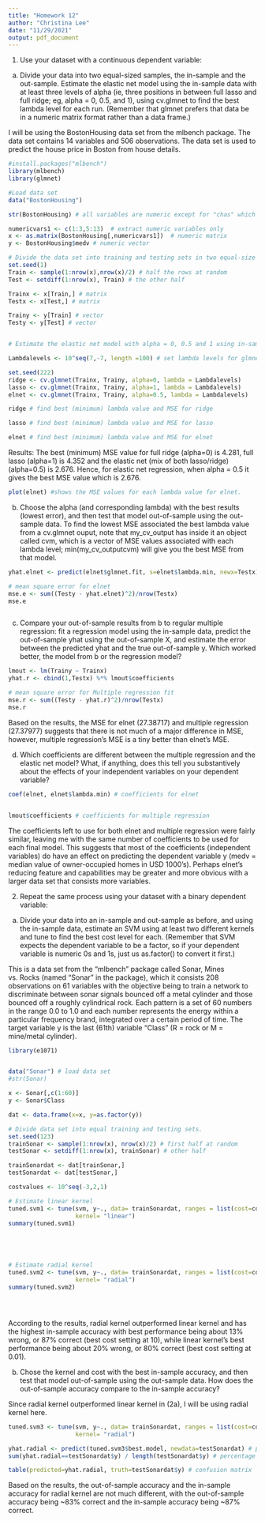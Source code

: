 ```yaml
---
title: "Homework 12"
author: "Christina Lee"
date: "11/29/2021"
output: pdf_document
---
```



1. Use your dataset with a continuous dependent variable:


a. Divide your data into two equal-sized samples, the in-sample and the out-sample. Estimate the elastic net model using the in-sample data with at least three levels of alpha (ie, three positions in between full lasso and full ridge; eg, alpha = 0, 0.5, and 1), using cv.glmnet to find the best lambda level for each run. (Remember that glmnet prefers that data be in a numeric matrix format rather than a data frame.)

I will be using the BostonHousing data set from the mlbench package. The data set contains 14 variables and 506 observations. The data set is used to predict the house price in Boston from house details. 
```r
#install.packages("mlbench")
library(mlbench)
library(glmnet)

#Load data set
data("BostonHousing")

```

```r
str(BostonHousing) # all variables are numeric except for "chas" which is a factor. 

```

```r
numericvars1 <- c(1:3,5:13)  # extract numeric variables only 
x <- as.matrix(BostonHousing[,numericvars1])  # numeric matrix
y <- BostonHousing$medv # numeric vector 


```



```r
# Divide the data set into training and testing sets in two equal-size samples. 
set.seed(1)
Train <- sample(1:nrow(x),nrow(x)/2) # half the rows at random
Test <- setdiff(1:nrow(x), Train) # the other half

Trainx <- x[Train,] # matrix
Testx <- x[Test,] # matrix

Trainy <- y[Train] # vector
Testy <- y[Test] # vector 



```

```r
# Estimate the elastic net model with alpha = 0, 0.5 and 1 using in-sample data. 

Lambdalevels <- 10^seq(7,-7, length =100) # set lambda levels for glmnet to try. 

set.seed(222)
ridge <- cv.glmnet(Trainx, Trainy, alpha=0, lambda = Lambdalevels) 
lasso <- cv.glmnet(Trainx, Trainy, alpha=1, lambda = Lambdalevels)
elnet <- cv.glmnet(Trainx, Trainy, alpha=0.5, lambda = Lambdalevels)

```


```r
ridge # find best (minimum) lambda value and MSE for ridge

```

```r
lasso # find best (minimum) lambda value and MSE for lasso 

```

```r
elnet # find best (minimum) lambda value and MSE for elnet 

```

Results:
The best (minimum) MSE value for full ridge (alpha=0) is 4.281, full lasso (alpha=1) is 4.352 and the elastic net (mix of both lasso/ridge) (alpha=0.5) is 2.676. Hence, for elastic net regression, when alpha = 0.5 it gives the best MSE value which is 2.676.


```r
plot(elnet) #shows the MSE values for each lambda value for elnet. 


```



b. Choose the alpha (and corresponding lambda) with the best results (lowest error), and then test that model out-of-sample using the out-sample data. To find the lowest MSE associated the best lambda value from a cv.glmnet ouput, note that my_cv_output has inside it an object called cvm, which is a vector of MSE values associated with each lambda level; min(my_cv_outputcvm) will give you the best MSE from that model.



```r
yhat.elnet <- predict(elnet$glmnet.fit, s=elnet$lambda.min, newx=Testx)

# mean square error for elnet  
mse.e <- sum((Testy - yhat.elnet)^2)/nrow(Testx)
mse.e



```




c. Compare your out-of-sample results from b to regular multiple regression: fit a regression model using the in-sample data, predict the out-of-sample yhat using the out-of-sample X, and estimate the error between the predicted yhat and the true out-of-sample y. Which worked better, the model from b or the regression model?

```r
lmout <- lm(Trainy ~ Trainx)
yhat.r <- cbind(1,Testx) %*% lmout$coefficients

# mean square error for Multiple regression fit
mse.r <- sum((Testy - yhat.r)^2)/nrow(Testx) 
mse.r

```


Based on the results, the MSE for elnet (27.38717) and multiple regression (27.37977) suggests that there is not much of a major difference in MSE, however, multiple regression's MSE is a tiny better than elnet's MSE.





d. Which coefficients are different between the multiple regression and the elastic net model? What, if anything, does this tell you substantively about the effects of your independent variables on your dependent variable?


```r
coef(elnet, elnet$lambda.min) # coefficients for elnet 



```



```r
lmout$coefficients # coefficients for multiple regression 


```
The coefficients left to use for both elnet and multiple regression were fairly similar, leaving me with the same number of coefficients to be used for each final model. This suggests that most of the coefficients (independent variables) do have an effect on predicting the dependent variable y (medv = median value of owner-occupied homes in USD 1000's). Perhaps elnet's reducing feature and capabilities may be greater and more obvious with a larger data set that consists more variables. 





2. Repeat the same process using your dataset with a binary dependent variable:

a. Divide your data into an in-sample and out-sample as before, and using the in-sample data, estimate an SVM using at least two different kernels and tune to find the best cost level for each. (Remember that SVM expects the dependent variable to be a factor, so if your dependent variable is numeric 0s and 1s, just us as.factor() to convert it first.)

This is a data set from the "mlbench" package called Sonar, Mines vs. Rocks (named "Sonar" in the package), which it consists 208 observations on 61 variables with the objective being to train a network to discriminate between sonar signals bounced off a metal cylinder and those bounced off a roughly cylindrical rock. Each pattern is a set of 60 numbers in the range 0.0 to 1.0 and each number represents the energy within a particular frequency brand, integrated over a certain period of time. The target variable y is the last (61th) variable "Class" (R = rock or M = mine/metal cylinder).
```r
library(e1071)


data("Sonar") # load data set 
#str(Sonar) 

```

```r
x <- Sonar[,c(1:60)]
y <- Sonar$Class

dat <- data.frame(x=x, y=as.factor(y))

# Divide data set into equal training and testing sets. 
set.seed(123)
trainSonar <- sample(1:nrow(x), nrow(x)/2) # first half at random 
testSonar <- setdiff(1:nrow(x), trainSonar) # other half 

trainSonardat <- dat[trainSonar,]
testSonardat <- dat[testSonar,]

```

```r
costvalues <- 10^seq(-3,2,1) 

# Estimate linear kernel 
tuned.svm1 <- tune(svm, y~., data= trainSonardat, ranges = list(cost=costvalues), 
                   kernel= "linear")
summary(tuned.svm1)






```

```r
# Estimate radial kernel 
tuned.svm2 <- tune(svm, y~., data= trainSonardat, ranges = list(cost=costvalues), 
                   kernel= "radial")
summary(tuned.svm2)





```

According to the results, radial kernel outperformed linear kernel and has the highest in-sample accuracy with best performance being about 13% wrong, or 87% correct (best cost setting at 10), while linear kernel's best performance being about 20% wrong, or 80% correct (best cost setting at 0.01). 





b. Chose the kernel and cost with the best in-sample accuracy, and then test that model out-of-sample using the out-sample data. How does the out-of-sample accuracy compare to the in-sample accuracy?

Since radial kernel outperformed linear kernel in (2a), I will be using radial kernel here. 
```r
tuned.svm3 <- tune(svm, y~., data= trainSonardat, ranges = list(cost=costvalues), 
                   kernel= "radial")

yhat.radial <- predict(tuned.svm3$best.model, newdata=testSonardat) # predict y with test data
sum(yhat.radial==testSonardat$y) / length(testSonardat$y) # percentage correct

table(predicted=yhat.radial, truth=testSonardat$y) # confusion matrix 


```

Based on the results, the out-of-sample accuracy and the in-sample accuracy for radial kernel are not much different, with the out-of-sample accuracy being ~83% correct and the in-sample accuracy being ~87% correct. 














